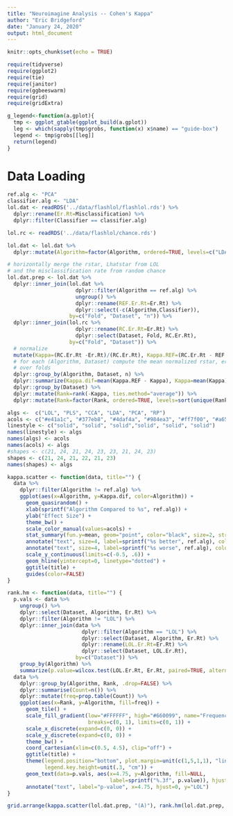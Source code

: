 ```yaml
---
title: "Neuroimagine Analysis -- Cohen's Kappa"
author: "Eric Bridgeford"
date: "January 24, 2020"
output: html_document
---
```


```r
knitr::opts_chunk$set(echo = TRUE)
```

```r
require(tidyverse)
require(ggplot2)
require(tie)
require(janitor)
require(ggbeeswarm)
require(grid)
require(gridExtra)

g_legend<-function(a.gplot){
  tmp <- ggplot_gtable(ggplot_build(a.gplot))
  leg <- which(sapply(tmp$grobs, function(x) x$name) == "guide-box")
  legend <- tmp$grobs[[leg]]
  return(legend)
}
```

# Data Loading

```r
ref.alg <- "PCA"
classifier.alg <- "LDA"
lol.dat <- readRDS('../data/flashlol/flashlol.rds') %>%
  dplyr::rename(Er.Rt=Misclassification) %>%
  dplyr::filter(Classifier == classifier.alg)

lol.rc <- readRDS('../data/flashlol/chance.rds')

lol.dat <- lol.dat %>%
  dplyr::mutate(Algorithm=factor(Algorithm, ordered=TRUE, levels=c("LDA", "RP", "PCA", "LOL")))

# horizontally merge the rstar, Lhatstar from LOL
# and the misclassification rate from random chance
lol.dat.prep <- lol.dat %>%
  dplyr::inner_join(lol.dat %>%
                      dplyr::filter(Algorithm == ref.alg) %>%
                      ungroup() %>%
                      dplyr::rename(REF.Er.Rt=Er.Rt) %>%
                      dplyr::select(-c(Algorithm,Classifier)),
                    by=c("Fold", "Dataset", "n")) %>%
  dplyr::inner_join(lol.rc %>%
                      dplyr::rename(RC.Er.Rt=Er.Rt) %>%
                      dplyr::select(Dataset, Fold, RC.Er.Rt),
                    by=c("Fold", "Dataset")) %>%
  # normalize
  mutate(Kappa=(RC.Er.Rt -Er.Rt)/(RC.Er.Rt), Kappa.REF=(RC.Er.Rt - REF.Er.Rt)/(RC.Er.Rt)) %>%
  # for each (Algorithm, Dataset) compute the mean normalized rstar, error rate
  # over folds
  dplyr::group_by(Algorithm, Dataset, n) %>%
  dplyr::summarize(Kappa.dif=mean(Kappa.REF - Kappa), Kappa=mean(Kappa), Er.Rt=mean(Er.Rt)) %>%
  dplyr::group_by(Dataset) %>%
  dplyr::mutate(Rank=rank(-Kappa, ties.method="average")) %>%
  dplyr::mutate(Rank=factor(Rank, ordered=TRUE, levels=sort(unique(Rank))))
```

```r
algs <-  c("LOL", "PLS", "CCA", "LDA", "PCA", "RP")
acols <- c("#e41a1c", "#377eb8", "#4daf4a", "#984ea3", "#ff7f00", "#a65628")
linestyle <- c("solid", "solid", "solid","solid", "solid", "solid")
names(linestyle) <- algs
names(algs) <- acols
names(acols) <- algs
#shapes <- c(21, 24, 21, 24, 23, 23, 21, 24, 23)
shapes <- c(21, 24, 21, 22, 21, 23)
names(shapes) <- algs

kappa.scatter <- function(data, title="") {
  data %>%
    dplyr::filter(Algorithm != ref.alg) %>%
    ggplot(aes(x=Algorithm, y=Kappa.dif, color=Algorithm)) +
      geom_quasirandom() +
      xlab(sprintf("Algorithm Compared to %s", ref.alg)) +
      ylab("Effect Size") +
      theme_bw() +
      scale_color_manual(values=acols) +
      stat_summary(fun.y=mean, geom="point", color="black", size=2, stroke=1.2, shape=4) +
      annotate("text", size=4, label=sprintf("%s better", ref.alg), color="black", x=3, y=.35) +
      annotate("text", size=4, label=sprintf("%s worse", ref.alg), color="black", x=3, y=-.35) +
      scale_y_continuous(limits=c(-0.5, .6)) +
      geom_hline(yintercept=0, linetype="dotted") +
      ggtitle(title) +
      guides(color=FALSE)
}

rank.hm <- function(data, title="") {
  p.vals <- data %>%
    ungroup() %>%
    dplyr::select(Dataset, Algorithm, Er.Rt) %>%
    dplyr::filter(Algorithm != "LOL") %>%
    dplyr::inner_join(data %>%
                        dplyr::filter(Algorithm == "LOL") %>%
                        dplyr::select(Dataset, Algorithm, Er.Rt) %>%
                        dplyr::rename(LOL.Er.Rt=Er.Rt) %>%
                        dplyr::select(Dataset, LOL.Er.Rt),
                      by=c("Dataset")) %>%
    group_by(Algorithm) %>%
    summarize(p.value=wilcox.test(LOL.Er.Rt, Er.Rt, paired=TRUE, alternative = "less")$p.value)
  data %>%
    dplyr::group_by(Algorithm, Rank, .drop=FALSE) %>%
    dplyr::summarise(Count=n()) %>%
    dplyr::mutate(freq=prop.table(Count)) %>%
    ggplot(aes(x=Rank, y=Algorithm, fill=freq)) +
      geom_tile() +
      scale_fill_gradient(low="#FFFFFF", high="#660099", name="Frequency",
                          breaks=c(0, 1), limits=c(0, 1)) +
      scale_x_discrete(expand=c(0, 0)) +
      scale_y_discrete(expand=c(0, 0)) +
      theme_bw() +
      coord_cartesian(xlim=c(0.5, 4.5), clip="off") +
      ggtitle(title) +
      theme(legend.position="bottom", plot.margin=unit(c(1,5,1,1), "lines"),
            legend.key.height=unit(.3, "cm")) +
      geom_text(data=p.vals, aes(x=4.75, y=Algorithm, fill=NULL,
                                 label=sprintf("%.3f", p.value)), hjust=0) +
      annotate("text", label="p-value", x=4.75, hjust=0, y="LOL")
}
```

```r
grid.arrange(kappa.scatter(lol.dat.prep, "(A)"), rank.hm(lol.dat.prep, "(B)"), widths=c(0.6, 0.48), nrow=1)
```
